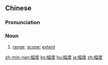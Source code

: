 ==Chinese==
{{zh-forms}}

===Pronunciation===
{{zh-pron
|m=fúdù
|c=fuk1 dou6
|mn=hok-tō͘
|ma=Zh-fúdù.ogg
|cat=n
}}

===Noun===
{{zh-noun}}

# [[range]]; [[scope]]; [[extent]]

{{zh-cat|Advanced}}

[[zh-min-nan:幅度]]
[[ko:幅度]]
[[hu:幅度]]
[[ja:幅度]]
[[zh:幅度]]